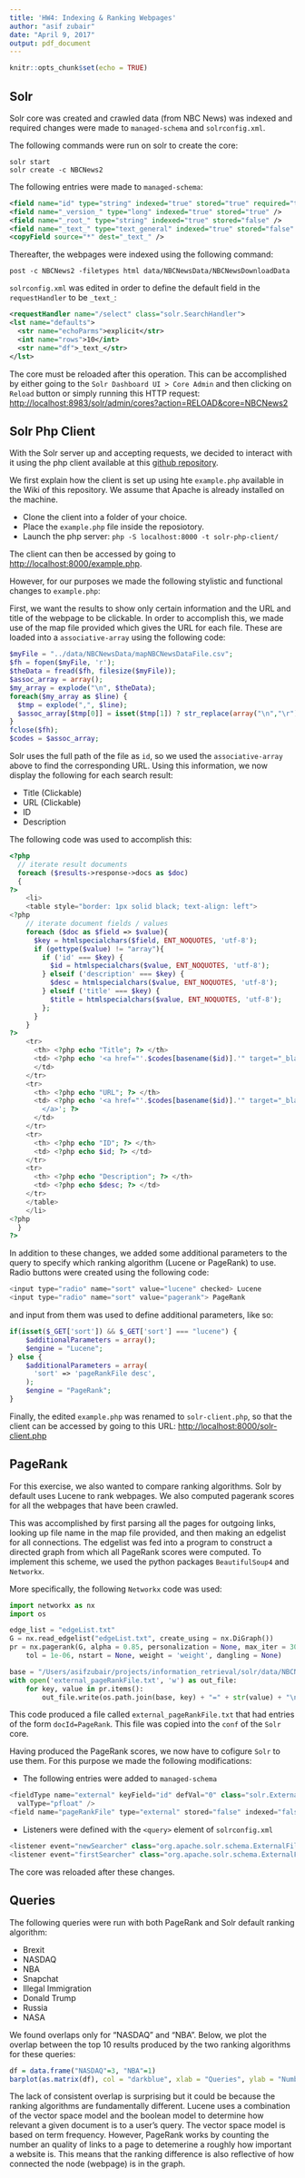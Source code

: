 ```yaml
---
title: 'HW4: Indexing & Ranking Webpages'
author: "asif zubair"
date: "April 9, 2017"
output: pdf_document
---
```


```r
knitr::opts_chunk$set(echo = TRUE)
```

\tableofcontents

## Solr

Solr core was created and crawled data (from NBC News) was indexed and required changes were made to `managed-schema` and `solrconfig.xml`. 

The following commands were run on solr to create the core:
```shell
solr start
solr create -c NBCNews2
```

The following entries were made to `managed-schema`:
```xml
<field name="id" type="string" indexed="true" stored="true" required="true" multiValued="false" />
<field name="_version_" type="long" indexed="true" stored="true" />
<field name="_root_" type="string" indexed="true" stored="false" />
<field name="_text_" type="text_general" indexed="true" stored="false" multiValued="true" />
<copyField source="*" dest="_text_" />
```

Thereafter, the webpages were indexed using the following command:
```shell
post -c NBCNews2 -filetypes html data/NBCNewsData/NBCNewsDownloadData
```

`solrconfig.xml` was edited in order to define the default field in the `requestHandler` to be `_text_`:
```xml
<requestHandler name="/select" class="solr.SearchHandler">
<lst name="defaults">
  <str name="echoParms">explicit</str>
  <int name="rows">10</int>
  <str name="df">_text_</str>
</lst>
```

The core must be reloaded after this operation. This can be accomplished by either going to the `Solr Dashboard UI > Core Admin` and then clicking on `Reload` button or simply running this HTTP request: [http://localhost:8983/solr/admin/cores?action=RELOAD&core=NBCNews2](http://localhost:8983/solr/admin/cores?action=RELOAD&core=NBCNews2)

## Solr Php Client

With the Solr server up and accepting requests, we decided to interact with it using the php client available at this [github repository](https://github.com/PTCInc/solr-php-client/tree/ecc04b532c60c81ff6d588948d016020452aaa0d). 

We first explain how the client is set up using hte `example.php` available in the Wiki of this repository. We assume that Apache is already installed on the machine.   

* Clone the client into a folder of your choice.
* Place the `example.php` file inside the reposiotory.
* Launch the php server: `php -S localhost:8000 -t solr-php-client/`

The client can then be accessed by going to [http://localhost:8000/example.php](http://localhost:8000/example.php).  

However, for our purposes we made the following stylistic and functional changes to `example.php`:

First, we want the results to show only certain information and the URL and title of the webpage to be clickable. In order to accomplish this, we made use of the map file provided which gives the URL for each file. These are loaded into a `associative-array` using the following code:

```php
$myFile = "../data/NBCNewsData/mapNBCNewsDataFile.csv";
$fh = fopen($myFile, 'r');
$theData = fread($fh, filesize($myFile));
$assoc_array = array();
$my_array = explode("\n", $theData);
foreach($my_array as $line) {
  $tmp = explode(",", $line);
  $assoc_array[$tmp[0]] = isset($tmp[1]) ? str_replace(array("\n","\r"), '', $tmp[1]) : null;
}
fclose($fh);
$codes = $assoc_array;
```
Solr uses the full path of the file as `id`, so we used the `associative-array` above to find the corresponding URL. Using this information, we now display the following for each search result:

* Title (Clickable)
* URL (Clickable)
* ID
* Description

The following code was used to accomplish this:
```php
<?php
  // iterate result documents
  foreach ($results->response->docs as $doc)
  {
?>
    <li>
    <table style="border: 1px solid black; text-align: left">
<?php
    // iterate document fields / values
    foreach ($doc as $field => $value){
      $key = htmlspecialchars($field, ENT_NOQUOTES, 'utf-8');
      if (gettype($value) != "array"){
        if ('id' === $key) {
          $id = htmlspecialchars($value, ENT_NOQUOTES, 'utf-8');
        } elseif ('description' === $key) {
          $desc = htmlspecialchars($value, ENT_NOQUOTES, 'utf-8');
        } elseif ('title' === $key) {
          $title = htmlspecialchars($value, ENT_NOQUOTES, 'utf-8');
        };
      }
    }
?>
    <tr>
      <th> <?php echo "Title"; ?> </th>
      <td> <?php echo '<a href="'.$codes[basename($id)].'" target="_blank">'.$title.'</a>'; ?>
      </td>
    </tr>
    <tr>
      <th> <?php echo "URL"; ?> </th>
      <td> <?php echo '<a href="'.$codes[basename($id)].'" target="_blank">'.$codes[basename($id)].'
        </a>'; ?>
      </td>
    </tr>
    <tr>
      <th> <?php echo "ID"; ?> </th>
      <td> <?php echo $id; ?> </td>
    </tr>
    <tr>          
      <th> <?php echo "Description"; ?> </th>
      <td> <?php echo $desc; ?> </td>
    </tr>
    </table>
    </li>
<?php
  }
?>
```

In addition to these changes, we added some additional parameters to the query to specify which ranking algorithm (Lucene or PageRank) to use. Radio buttons were created using the following code:
```php
<input type="radio" name="sort" value="lucene" checked> Lucene
<input type="radio" name="sort" value="pagerank"> PageRank
```
and input from them was used to define additional parameters, like so:
```php
if(isset($_GET['sort']) && $_GET['sort'] === "lucene") {
    $additionalParameters = array();
    $engine = "Lucene";
} else {
    $additionalParameters = array(
      'sort' => 'pageRankFile desc',
    );
    $engine = "PageRank";
} 
```
Finally, the edited `example.php` was renamed to `solr-client.php`, so that the client can be accessed by going to this URL: [http://localhost:8000/solr-client.php](http://localhost:8000/solr-client.php)

## PageRank

For this exercise, we also wanted to compare ranking algorithms. Solr by default uses Lucene to rank webpages. We also computed pagerank scores for all the webpages that have been crawled. 

This was accomplished by first parsing all the pages for outgoing links, looking up file name in the map file provided, and then making an edgelist for all connections. The edgelist was fed into a program to construct a directed graph from which all PageRank scores were computed. To implement this scheme, we used the python packages `BeautifulSoup4` and `Networkx`.

More specifically, the following `Networkx` code was used:
```python
import networkx as nx
import os

edge_list = "edgeList.txt"
G = nx.read_edgelist("edgeList.txt", create_using = nx.DiGraph())
pr = nx.pagerank(G, alpha = 0.85, personalization = None, max_iter = 30, 
	tol = 1e-06, nstart = None, weight = 'weight', dangling = None)

base = "/Users/asifzubair/projects/information_retrieval/solr/data/NBCNewsData/NBCNewsDownloadData/"
with open('external_pageRankFile.txt', 'w') as out_file:
	for key, value in pr.items():
		out_file.write(os.path.join(base, key) + "=" + str(value) + "\n")
```
This code produced a file called `external_pageRankFile.txt` that had entries of the form `docId=PageRank`. This file was copied into the `conf` of the `Solr` core. 

Having produced the PageRank scores, we now have to cofigure `Solr` to use them. For this purpose we made the following modifications:

* The following entries were added to `managed-schema`
```php
<fieldType name="external" keyField="id" defVal="0" class="solr.ExternalFileField" 
  valType="pfloat" />
<field name="pageRankFile" type="external" stored="false" indexed="false"/>
```
* Listeners were defined with the `<query>` element of `solrconfig.xml`
```php
<listener event="newSearcher" class="org.apache.solr.schema.ExternalFileFieldReloader" />
<listener event="firstSearcher" class="org.apache.solr.schema.ExternalFileFieldReloader" />
```

The core was reloaded after these changes.

## Queries

The following queries were run with both PageRank and Solr default ranking algorithm:

* Brexit
* NASDAQ
* NBA
* Snapchat
* Illegal Immigration
* Donald Trump
* Russia
* NASA

We found overlaps only for "NASDAQ" and "NBA". Below, we plot the overlap between the top 10 results produced by the two ranking algorithms for these queries:

```r
df = data.frame("NASDAQ"=3, "NBA"=1)
barplot(as.matrix(df), col = "darkblue", xlab = "Queries", ylab = "Number of Overlaps")
```


The lack of consistent overlap is surprising but it could be because the ranking algorithms are fundamentally different. Lucene uses a combination of the vector space model and the boolean model to determine how relevant a given document is to a user's query. The vector space model is based on term frequency. However, PageRank works by counting the number an quality of links to a page to detemerine a roughly how important a website is. This means that the ranking difference is also reflective of how connected the node (webpage) is in the graph.

